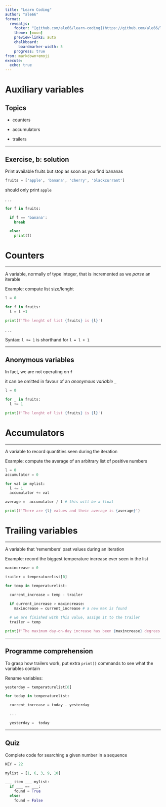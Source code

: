 ```yaml
---
title: "Learn Coding"
author: "ale66"
format: 
  revealjs:
    footer: "[github.com/ale66/learn-coding](https://github.com/ale66/learn-coding)&nbsp;&nbsp;&nbsp;"
    theme: [moon]
    preview-links: auto
    chalkboard: 
      boardmarker-width: 5
    progress: true
from: markdown+emoji
execute:
  echo: true
---
```


# Auxiliary variables


## Topics

- counters 
  
- accumulators

- trailers


---

## Exercise, b: solution

Print available fruits but stop as soon as you find bananas

```python
fruits = ['apple', 'banana', 'cherry', 'blackcurrant']
```

should only print ``apple``

. . . 

```python
for f in fruits:

  if f == 'banana':
    break

  else:
    print(f)
```

# Counters

---

A variable, normally of type integer, that is incremented as we *parse* an iterable

Example: compute list size/lenght

```python
l = 0

for f in fruits:
  l = l +1

print(f'The lenght of list {fruits} is {l}')
```

. . . 

Syntax: ``l += 1`` is shorthand for ``l = l + 1``


--- 

## Anonymous variables

In fact, we are not operating on ``f``

it can be omitted in favour of an *anonymous variable* ``_``

```python
l = 0

for _ in fruits:
  l += 1

print(f'The lenght of list {fruits} is {l}')
```


# Accumulators


---

A variable to record quantities seen during the iteration

Example: compute the average of an arbitrary list of positive numbers


```python
l = 0
accumulator = 0

for val in mylist:
  l += 1
  accumulator += val

average =  accumulator / l # this will be a float

print(f'There are {l} values and their average is {average}')
```


# Trailing variables

---

A variable that 'remembers' past values during an iteration

Example: record the biggest temperature increase ever seen in the list 

```python
maxincrease = 0

trailer = temperaturelist[0]

for temp in temperaturelist:

  current_increase = temp - trailer
  
  if current_increase > maxincrease:
    maxincrease = current_increase # a new max is found

  # we are finished with this value, assign it to the trailer
  trailer = temp

print(f'The maximum day-on-day increase has been {maxincrease} degrees')
```


---

## Programme comprehension

To grasp how trailers work, put extra ``print()`` commands to see what the variables contain

Rename variables:


```python
yesterday = temperaturelist[0]

for today in temperaturelist:

  current_increase = today - yesterday

  ...

  yesterday =  today
```

---

## Quiz

Complete code for searching a given number in a sequence

```python
KEY = 22

mylist = [1, 6, 3, 9, 10]

___ item ___ mylist:
  if ___ == ___:
    found = True
  else:
    found = False
```
